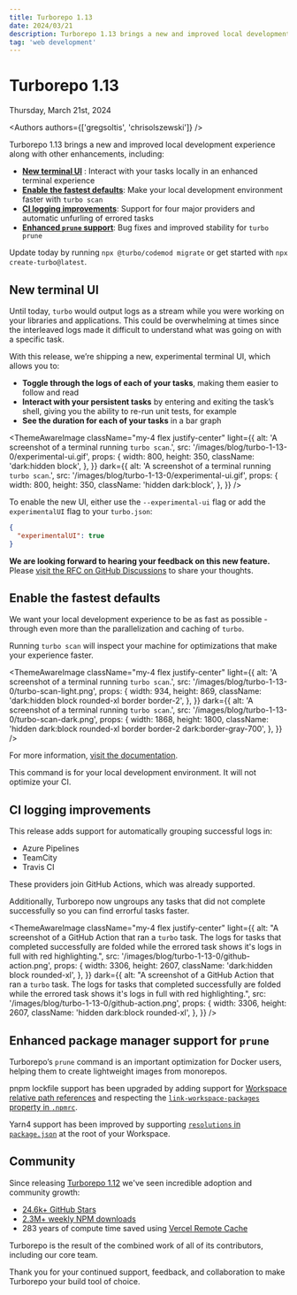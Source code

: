 ```yaml
---
title: Turborepo 1.13
date: 2024/03/21
description: Turborepo 1.13 brings a new and improved local development experience along with other enhancements.
tag: 'web development'
---
```


<h1 className="text-center">Turborepo 1.13</h1>


<Date>Thursday, March 21st, 2024</Date>

<Authors authors={['gregsoltis', 'chrisolszewski']} />

Turborepo 1.13 brings a new and improved local development experience along with other enhancements, including:

- [**New terminal UI**](#new-terminal-ui) <ExperimentalBadge />: Interact with your tasks locally in an enhanced terminal experience
- [**Enable the fastest defaults**](#enable-the-fastest-defaults): Make your local development environment faster with `turbo scan`
- [**CI logging improvements**](#ci-logging-improvements): Support for four major providers and automatic unfurling of errored tasks
- [**Enhanced `prune` support**](#enhanced-package-manager-support-for-prune): Bug fixes and improved stability for `turbo prune`

Update today by running `npx @turbo/codemod migrate` or get started with `npx create-turbo@latest`.

## New terminal UI

Until today, `turbo` would output logs as a stream while you were working on your libraries and applications. This could be overwhelming at times since the interleaved logs made it difficult to understand what was going on with a specific task.

With this release, we’re shipping a new, experimental terminal UI, which allows you to:

- **Toggle through the logs of each of your tasks**, making them easier to follow and read
- **Interact with your persistent tasks** by entering and exiting the task’s shell, giving you the ability to re-run unit tests, for example
- **See the duration for each of your tasks** in a bar graph

<ThemeAwareImage
  className="my-4 flex justify-center"
  light={{
    alt: 'A screenshot of a terminal running `turbo scan`.',
    src: '/images/blog/turbo-1-13-0/experimental-ui.gif',
    props: {
      width: 800,
      height: 350,
      className: 'dark:hidden block',
    },
  }}
  dark={{
    alt: 'A screenshot of a terminal running `turbo scan`.',
    src: '/images/blog/turbo-1-13-0/experimental-ui.gif',
    props: {
      width: 800,
      height: 350,
      className: 'hidden dark:block',
    },
  }}
/>

To enable the new UI, either use the `--experimental-ui` flag or add the `experimentalUI` flag to your `turbo.json`:

```json title="./turbo.json"
{
  "experimentalUI": true
}
```

**We are looking forward to hearing your feedback on this new feature.** Please [visit the RFC on GitHub Discussions](https://github.com/vercel/turbo/discussions/7802) to share your thoughts.

## Enable the fastest defaults

We want your local development experience to be as fast as possible - through even more than the parallelization and caching of `turbo`.

Running `turbo scan` will inspect your machine for optimizations that make your experience faster.

<ThemeAwareImage
  className="my-4 flex justify-center"
  light={{
    alt: 'A screenshot of a terminal running `turbo scan`.',
    src: '/images/blog/turbo-1-13-0/turbo-scan-light.png',
    props: {
      width: 934,
      height: 869,
      className: 'dark:hidden block rounded-xl border border-2',
    },
  }}
  dark={{
    alt: 'A screenshot of a terminal running `turbo scan`.',
    src: '/images/blog/turbo-1-13-0/turbo-scan-dark.png',
    props: {
      width: 1868,
      height: 1800,
      className:
        'hidden dark:block rounded-xl border border-2 dark:border-gray-700',
    },
  }}
/>

For more information, [visit the documentation](/docs/reference/scan).

<Callout type="info">
  This command is for your local development environment. It will not optimize
  your CI.
</Callout>

## CI logging improvements

This release adds support for automatically grouping successful logs in:

- Azure Pipelines
- TeamCity
- Travis CI

These providers join GitHub Actions, which was already supported.

Additionally, Turborepo now ungroups any tasks that did not complete successfully so you can find errorful tasks faster.

<ThemeAwareImage
  className="my-4 flex justify-center"
  light={{
    alt: "A screenshot of a GitHub Action that ran a `turbo` task. The logs for tasks that completed successfully are folded while the errored task shows it's logs in full with red highlighting.",
    src: '/images/blog/turbo-1-13-0/github-action.png',
    props: {
      width: 3306,
      height: 2607,
      className: 'dark:hidden block rounded-xl',
    },
  }}
  dark={{
    alt: "A screenshot of a GitHub Action that ran a `turbo` task. The logs for tasks that completed successfully are folded while the errored task shows it's logs in full with red highlighting.",
    src: '/images/blog/turbo-1-13-0/github-action.png',
    props: {
      width: 3306,
      height: 2607,
      className: 'hidden dark:block rounded-xl',
    },
  }}
/>

## Enhanced package manager support for `prune`

Turborepo’s `prune` command is an important optimization for Docker users, helping them to create lightweight images from monorepos.

pnpm lockfile support has been upgraded by adding support for [Workspace relative path references](https://pnpm.io/workspaces#referencing-workspace-packages-through-their-relative-path) and respecting the [`link-workspace-packages` property in `.npmrc`](https://pnpm.io/npmrc#link-workspace-packages).

Yarn4 support has been improved by supporting [`resolutions` in `package.json`](https://yarnpkg.com/configuration/manifest#resolutions) at the root of your Workspace.

## Community

Since releasing [Turborepo 1.12](/blog/turbo-1-12-0) we've seen incredible adoption and community growth:

- [24.6k+ GitHub Stars](https://github.com/vercel/turbo)
- [2.3M+ weekly NPM downloads](https://www.npmjs.com/package/turbo)
- 283 years of compute time saved using [Vercel Remote Cache](https://vercel.com/docs/concepts/monorepos/remote-caching)

Turborepo is the result of the combined work of all of its contributors, including our core team.

Thank you for your continued support, feedback, and collaboration to make Turborepo your build tool of choice.

